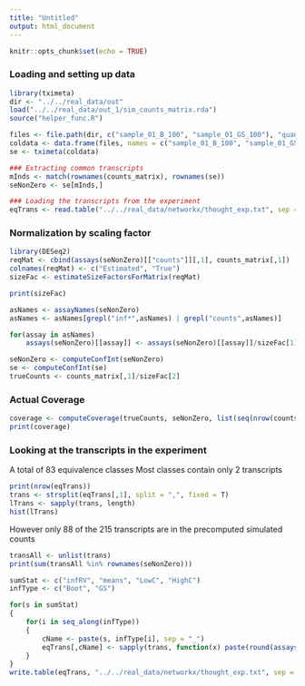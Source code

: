 ```yaml
---
title: "Untitled"
output: html_document
---
```


```r
knitr::opts_chunk$set(echo = TRUE)
```

### Loading and setting up data
```r
library(tximeta)
dir <- "../../real_data/out"
load("../../real_data/out_1/sim_counts_matrix.rda")
source("helper_func.R")

files <- file.path(dir, c("sample_01_B_100", "sample_01_GS_100"), "quant.sf")
coldata <- data.frame(files, names = c("sample_01_B_100", "sample_01_GS_100"), infType = c("Boot", "GS"), stringsAsFactors = F)
se <- tximeta(coldata)

### Extracting common transcripts
mInds <- match(rownames(counts_matrix), rownames(se))
seNonZero <- se[mInds,]

### Loading the transcripts from the experiment
eqTrans <- read.table("../../real_data/networkx/thought_exp.txt", sep = "\t", header = T)
```

### Normalization by scaling factor
```r
library(DESeq2)
reqMat <- cbind(assays(seNonZero)[["counts"]][,1], counts_matrix[,1])
colnames(reqMat) <- c("Estimated", "True")
sizeFac <- estimateSizeFactorsForMatrix(reqMat)

print(sizeFac)

asNames <- assayNames(seNonZero)
asNames <- asNames[grepl("inf*",asNames) | grepl("counts",asNames)]

for(assay in asNames)
    assays(seNonZero)[[assay]] <- assays(seNonZero)[[assay]]/sizeFac[1]

seNonZero <- computeConfInt(seNonZero)
se <- computeConfInt(se)
trueCounts <- counts_matrix[,1]/sizeFac[2]
```

### Actual Coverage
```r
coverage <- computeCoverage(trueCounts, seNonZero, list(seq(nrow(counts_matrix))))
print(coverage)
```

### Looking at the transcripts in the experiment
A total of 83 equivalence classes
Most classes contain only 2 transcripts
```r
print(nrow(eqTrans))
trans <- strsplit(eqTrans[,1], split = ",", fixed = T)
lTrans <- sapply(trans, length)
hist(lTrans)
```

However only 88 of the 215 transcripts are in the precomputed simulated counts
```r
transAll <- unlist(trans)
print(sum(transAll %in% rownames(seNonZero)))

```

```r
sumStat <- c("infRV", "means", "LowC", "HighC")
infType <- c("Boot", "GS")

for(s in sumStat)
{
    for(i in seq_along(infType))
    {
        cName <- paste(s, infType[i], sep = "_")
        eqTrans[,cName] <- sapply(trans, function(x) paste(round(assays(se)[[s]][x,i],4), collapse = ","))
    }
}
write.table(eqTrans, "../../real_data/networkx/thought_exp.txt", sep = "\t", row.names = F)
```